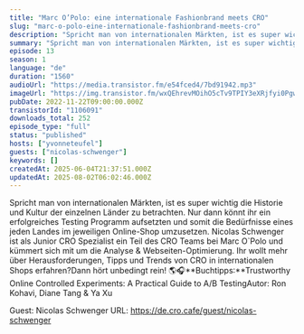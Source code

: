 ```yaml
---
title: "Marc O’Polo: eine internationale Fashionbrand meets CRO"
slug: "marc-o-polo-eine-internationale-fashionbrand-meets-cro"
description: "Spricht man von internationalen Märkten, ist es super wichtig die Historie und Kultur der einzelnen Länder zu betrachten. Nur dann könnt ihr ein erfolgreiches Testing Programm aufsetzten und somit die Bedürfnisse eines jeden Landes im jeweiligen Online-Shop umzusetzen. Nicolas Schwenger ist als Junior CRO Spezialist ein Teil des CRO Teams bei Marc O`Polo und kümmert sich mit um die Analyse & Webseiten-Optimierung. Ihr wollt mehr über Herausforderungen, Tipps und Trends von CRO in internationalen Shops erfahren?Dann hört unbedingt rein! 🌎🎧**Buchtipps:**Trustworthy Online Controlled Experiments: A Practical Guide to A/B TestingAutor: Ron Kohavi, Diane Tang & Ya Xu\n\nGuest: Nicolas Schwenger\nURL: https://de.cro.cafe/guest/nicolas-schwenger"
summary: "Spricht man von internationalen Märkten, ist es super wichtig die Historie und Kultur der einzelnen Länder zu betrachten. Nur dann könnt ihr ein erfolgreiches Testing Programm aufsetzten und somit die Bedürfnisse eines jeden Landes im jeweiligen Online-Shop umzusetzen.\r\nNicolas Schwenger ist als Junior CRO Spezialist ein Teil des CRO Teams bei Marc O`Polo und kümmert sich mit um die Analyse & Webseiten-Optimierung. Ihr wollt mehr über Herausforderungen, Tipps und Trends von CRO in internationalen Shops erfahren?\r\n\r\nDann hört unbedingt rein! 🌎🎧"
episode: 13
season: 1
language: "de"
duration: "1560"
audioUrl: "https://media.transistor.fm/e54fced4/7bd91942.mp3"
imageUrl: "https://img.transistor.fm/wxQEhrevMOihO5cTv9TPIY3eXRjfyi0PgwEB-f4ljOM/rs:fill:0:0:1/w:1400/h:1400/q:60/mb:500000/aHR0cHM6Ly9pbWct/dXBsb2FkLXByb2R1/Y3Rpb24udHJhbnNp/c3Rvci5mbS84Mzk1/MDE2ZTA2NjNkZDg1/NWY5ZjIzY2JkNjky/M2U2Yy5wbmc.webp"
pubDate: 2022-11-22T09:00:00.000Z
transistorId: "1106091"
downloads_total: 252
episode_type: "full"
status: "published"
hosts: ["yvonneteufel"]
guests: ["nicolas-schwenger"]
keywords: []
createdAt: 2025-06-04T21:37:51.000Z
updatedAt: 2025-08-02T06:02:46.000Z
---
```


Spricht man von internationalen Märkten, ist es super wichtig die Historie und Kultur der einzelnen Länder zu betrachten. Nur dann könnt ihr ein erfolgreiches Testing Programm aufsetzten und somit die Bedürfnisse eines jeden Landes im jeweiligen Online-Shop umzusetzen. Nicolas Schwenger ist als Junior CRO Spezialist ein Teil des CRO Teams bei Marc O`Polo und kümmert sich mit um die Analyse & Webseiten-Optimierung. Ihr wollt mehr über Herausforderungen, Tipps und Trends von CRO in internationalen Shops erfahren?Dann hört unbedingt rein! 🌎🎧**Buchtipps:**Trustworthy Online Controlled Experiments: A Practical Guide to A/B TestingAutor: Ron Kohavi, Diane Tang & Ya Xu

Guest: Nicolas Schwenger
URL: https://de.cro.cafe/guest/nicolas-schwenger

